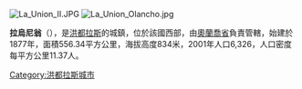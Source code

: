 [[Image:La_Union_II.JPG|right]]
[[Image:La_Union_Olancho.jpg|thumb]]

'''拉烏尼翁'''（{{lang-es|La Unión}}），是[[洪都拉斯|洪都拉斯]]的城鎮，位於該國西部，由[[奧蘭喬省|奧蘭喬省]]負責管轄，始建於1877年，面積556.34平方公里，海拔高度834米，2001年人口6,326，人口密度每平方公里11.37人。

{{Coord|15|2|N|86|43|W|display=title}}

{{Honduras-geo-stub}}
[[Category:洪都拉斯城市|Category:洪都拉斯城市]]